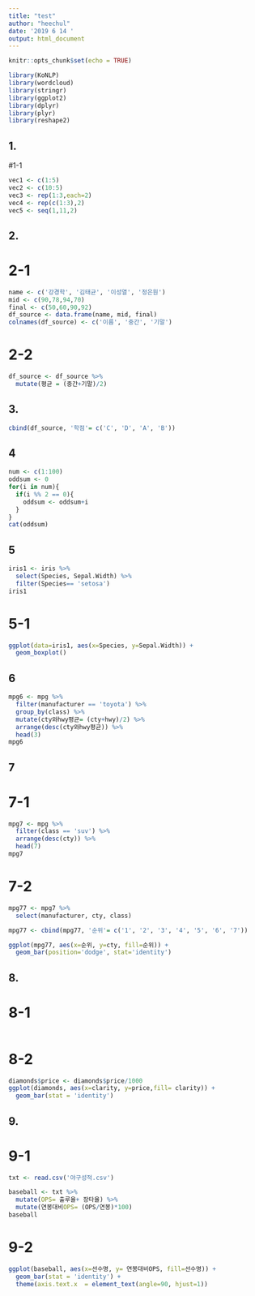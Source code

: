 ```yaml
---
title: "test"
author: "heechul"
date: '2019 6 14 '
output: html_document
---
```


```r
knitr::opts_chunk$set(echo = TRUE)
```

```r
library(KoNLP)
library(wordcloud)
library(stringr)
library(ggplot2)
library(dplyr)
library(plyr)
library(reshape2)
```

## 1. 
#1-1
```r
vec1 <- c(1:5)
vec2 <- c(10:5)
vec3 <- rep(1:3,each=2)
vec4 <- rep(c(1:3),2)
vec5 <- seq(1,11,2)
```

## 2. 
# 2-1
```r
name <- c('강경학', '김태균', '이성열', '정은원')
mid <- c(90,78,94,70)
final <- c(50,60,90,92)
df_source <- data.frame(name, mid, final)
colnames(df_source) <- c('이름', '중간', '기말')
```

# 2-2
```r
df_source <- df_source %>%
  mutate(평균 = (중간+기말)/2)
```

## 3.
```r
cbind(df_source, '학점'= c('C', 'D', 'A', 'B'))
```

## 4
```r
num <- c(1:100)
oddsum <- 0
for(i in num){
  if(i %% 2 == 0){
    oddsum <- oddsum+i
  }
}
cat(oddsum)
```

## 5
```r
iris1 <- iris %>%
  select(Species, Sepal.Width) %>%
  filter(Species== 'setosa')
iris1
```

# 5-1 
```r
ggplot(data=iris1, aes(x=Species, y=Sepal.Width)) +
  geom_boxplot()
```

## 6
```r
mpg6 <- mpg %>%
  filter(manufacturer == 'toyota') %>%
  group_by(class) %>%
  mutate(cty와hwy평균= (cty+hwy)/2) %>%
  arrange(desc(cty와hwy평균)) %>%
  head(3)
mpg6
```

## 7
# 7-1
```r
mpg7 <- mpg %>%
  filter(class == 'suv') %>%
  arrange(desc(cty)) %>%
  head(7)
mpg7  
```
# 7-2
```r
mpg77 <- mpg7 %>%
  select(manufacturer, cty, class)

mpg77 <- cbind(mpg77, '순위'= c('1', '2', '3', '4', '5', '6', '7'))

ggplot(mpg77, aes(x=순위, y=cty, fill=순위)) +
  geom_bar(position='dodge', stat='identity')
```

## 8.
# 8-1
```r

```
# 8-2
```r
diamonds$price <- diamonds$price/1000
ggplot(diamonds, aes(x=clarity, y=price,fill= clarity)) +
  geom_bar(stat = 'identity')
```

## 9.
# 9-1
```r
txt <- read.csv('야구성적.csv')

baseball <- txt %>%
  mutate(OPS= 출루율+ 장타율) %>%
  mutate(연봉대비OPS= (OPS/연봉)*100)
baseball
```
# 9-2
```r
ggplot(baseball, aes(x=선수명, y= 연봉대비OPS, fill=선수명)) +
  geom_bar(stat = 'identity') +
  theme(axis.text.x  = element_text(angle=90, hjust=1))
```
